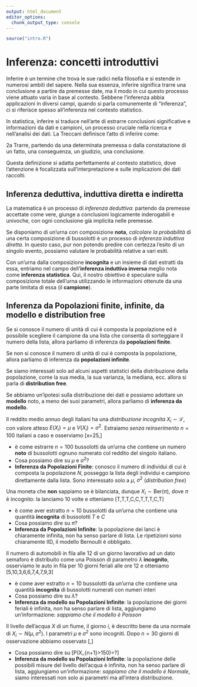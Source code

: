 ```yaml
---
output: html_document
editor_options: 
  chunk_output_type: console
---
```

\part{Inferenza}

```r



source("intro.R")

```

# Inferenza: concetti introduttivi

Inferire è un termine che trova le sue radici nella filosofia e si estende in numerosi ambiti del sapere. Nella sua essenza, inferire significa trarre una conclusione a partire da premesse date, ma il modo in cui questo processo viene attuato varia in base al contesto. Sebbene l'inferenza abbia applicazioni in diversi campi, quando si parla comunemente di "inferenza", ci si riferisce spesso all'inferenza nel contesto statistico.

In statistica, inferire si traduce nell'arte di estrarre conclusioni significative e informazioni da dati e campioni, un processo cruciale nella ricerca e nell'analisi dei dati. La Treccani definisce l'atto di inferire come:

2a Trarre, partendo da una determinata premessa o dalla constatazione di un fatto, una conseguenza, un giudizio, una conclusione.

Questa definizione si adatta perfettamente al contesto statistico, dove l'attenzione è focalizzata sull'interpretazione e sulle implicazioni dei dati raccolti.

## Inferenza deduttiva, induttiva diretta e indiretta

La matematica è un processo di _inferenza deduttiva_: partendo da premesse accettate come vere, giunge a conclusioni logicamente inderogabili e univoche, con ogni conclusione già implicita nelle premesse.

Se disponiamo di un'urna con composizione **nota**, _calcolare la probabilità_ di una certa composizione di 
bussolotti è un processo di _inferenza induttiva diretta_.  In questo caso, pur non potendo predire con certezza l'esito di un singolo evento, possiamo valutare le probabilità relative a vari esiti.

Con un'urna dalla composizione **incognita** e un insieme di dati estratti da essa, entriamo nel campo dell'**inferenza induttiva inversa** meglio nota come **inferenza statistica**. Qui, il nostro obiettivo è speculare sulla composizione totale dell'urna utilizzando le informazioni ottenute da una parte limitata di essa (il **campione**).

## Inferenza da Popolazioni finite, infinite, da modello e distribution free

Se si conosce il numero di unità di cui è composta la popolazione ed è possibile scegliere il campione da una lista che consenta di sorteggiare il numero della lista, allora parliamo di inferenza da **popolazioni finite**.

Se non si conosce il numero di unità di cui è composta la popolazione, allora parliamo di inferenza da **popolazioni infinite**.

Se siamo interessati solo ad alcuni aspetti statistici della distribuzione della popolazione, come la sua media, la sua varianza, la mediana, ecc. allora si parla di __distribution free__.

Se abbiamo un'ipotesi sulla distribuzione dei dati e possiamo adottare un __modello__ noto, a meno dei suoi parametri, allora parliamo di __inferenza da modello__.

::: example
Il reddito medio annuo degli italiani ha una _distribuzione incognita_ $X_i\sim\mathcal{L}$, con
valore atteso $E(X_i)=\mu$ e $V(X_i)=\sigma^2$. Estraiamo _senza reinserimento_ $n=100$ italiani a caso e osserviamo
\[\bar x=25\text{mila €},\qquad \hat\sigma=5\text{mila €}\]

  - è come estrarre $n=100$ bussolotti da un'urna che contiene un numero **noto** di bussolotti ognuno numerato col reddito del singolo italiano.
  - Cosa possiamo dire su $\mu$ e $\sigma^2$?
  - **Inferenza da Popolazioni Finite**: conosco il numero di individui di cui è composta la popolazione $N$, posseggo la lista degli individui e campiono direttamente dalla lista. Sono interessato solo a $\mu$, $\sigma^2$ (_distribution free_)

:::

::: example
Una moneta che **non** sappiamo se è bilanciata, dunque $X_i\sim\text{Ber}(\pi)$, dove $\pi$ è incognito: la lanciamo 10 volte e otteniamo
\[T,T,T,C,C,T,T,T,C,T\]

  - è come aver estratto $n=10$ bussolotti da un'urna che contiene una quantità **incognita** di bussolotti $T$ e $C$
  - Cosa possiamo dire su $\pi$?
  - **Inferenza da Popolazioni Infinite**: la popolazione dei lanci è chiaramente infinita, non ha senso parlare di lista. Le ripetizioni sono chiaramente IID, il modello Bernoulli è obbligato.

:::

::: example

Il numero di automobili in fila alle 12 di un giorno lavorativo ad un dato semaforo è distribuito come una Poisson di parametro $\lambda$ **incognito**, osserviamo le auto in fila per 10 giorni feriali alle ore 12 e otteniamo
\[5,10,3,6,6,7,4,7,9,3\]

  - è come aver estratto $n=10$ bussolotti da un'urna che contiene una quantità **incognita** di bussolotti numerati con numeri interi
  - Cosa possiamo dire su $\lambda$?
  - **Inferenza da modello su Popolazioni Infinite**: la popolazione dei giorni feriali è infinita, non ha senso parlare di lista, aggiungiamo un'informazione: _sappiamo che il modello è Poisson_

:::

::: example

Il livello dell'acqua $X$ di un fiume, il giorno $i$, è descritto bene da una normale di $X_i\sim N(\mu,\sigma^2)$.
I parametri $\mu$ e $\sigma^2$ sono incogniti. Dopo $n=30$ giorni di osservazione abbiamo osservato
\[\hat\mu=122\text{cm},\qquad \hat\sigma=11.3\text{cm}\]

- Cosa possiamo dire su
\[P(X_{n+1}>150)=?\]
- **Inferenza da modello su Popolazioni Infinite**: la popolazione delle possibili misure del livello dell'acqua è infinita, non ha senso parlare di lista, aggiungiamo un'informazione: _sappiamo che il modello è Normale_, siamo interessati non solo ai parametri ma all'intera distribuzione.

:::
